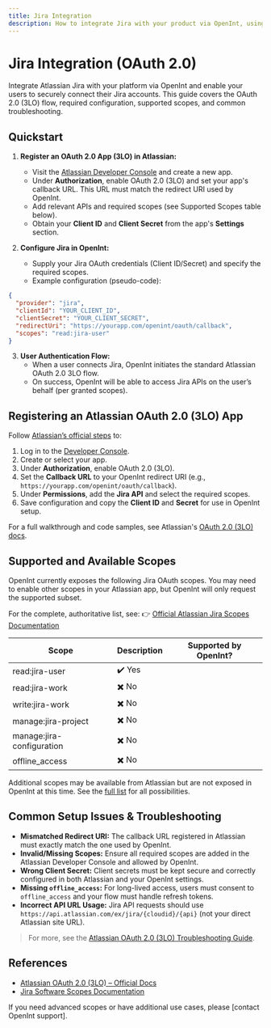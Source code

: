 ```yaml
---
title: Jira Integration
description: How to integrate Jira with your product via OpenInt, using OAuth 2.0 (3LO).
---
```


# Jira Integration (OAuth 2.0)

Integrate Atlassian Jira with your platform via OpenInt and enable your users to securely connect their Jira accounts. This guide covers the OAuth 2.0 (3LO) flow, required configuration, supported scopes, and common troubleshooting.

## Quickstart

1. **Register an OAuth 2.0 App (3LO) in Atlassian:**
    - Visit the [Atlassian Developer Console](https://developer.atlassian.com/console/myapps/) and create a new app.
    - Under **Authorization**, enable OAuth 2.0 (3LO) and set your app's callback URL. This URL must match the redirect URI used by OpenInt.
    - Add relevant APIs and required scopes (see Supported Scopes table below).
    - Obtain your **Client ID** and **Client Secret** from the app's **Settings** section.

2. **Configure Jira in OpenInt:**
    - Supply your Jira OAuth credentials (Client ID/Secret) and specify the required scopes.
    - Example configuration (pseudo-code):

```json
{
  "provider": "jira",
  "clientId": "YOUR_CLIENT_ID",
  "clientSecret": "YOUR_CLIENT_SECRET",
  "redirectUri": "https://yourapp.com/openint/oauth/callback",
  "scopes": "read:jira-user"
}
```

3. **User Authentication Flow:**
    - When a user connects Jira, OpenInt initiates the standard Atlassian OAuth 2.0 3LO flow.
    - On success, OpenInt will be able to access Jira APIs on the user’s behalf (per granted scopes).

## Registering an Atlassian OAuth 2.0 (3LO) App

Follow [Atlassian’s official steps](https://developer.atlassian.com/cloud/jira/platform/oauth-2-3lo-apps/#enabling-oauth-2-0--3lo-) to:

1. Log in to the [Developer Console](https://developer.atlassian.com/console/myapps/).
2. Create or select your app.
3. Under **Authorization**, enable OAuth 2.0 (3LO).
4. Set the **Callback URL** to your OpenInt redirect URI (e.g., `https://yourapp.com/openint/oauth/callback`).
5. Under **Permissions**, add the **Jira API** and select the required scopes.
6. Save configuration and copy the **Client ID** and **Secret** for use in OpenInt setup.

For a full walkthrough and code samples, see Atlassian's [OAuth 2.0 (3LO) docs](https://developer.atlassian.com/cloud/jira/platform/oauth-2-3lo-apps/).

## Supported and Available Scopes

OpenInt currently exposes the following Jira OAuth scopes. You may need to enable other scopes in your Atlassian app, but OpenInt will only request the supported subset.

For the complete, authoritative list, see:
👉 [Official Atlassian Jira Scopes Documentation](https://developer.atlassian.com/cloud/jira/software/scopes-for-oauth-2-3LO-and-forge-apps/)

| Scope                | Description                                                                                                                  | Supported by OpenInt? |
|----------------------|------------------------------------------------------------------------------------------------------------------------------|-----------------------|
| <Tooltip tip="Allows read-only access to user profile information (name, email, avatar, etc.)">read:jira-user</Tooltip> | ✔️ Yes                |
| <Tooltip tip="Allows read access to Jira issues, projects, boards, and other work items">read:jira-work</Tooltip>     | ✖️ No                 |
| <Tooltip tip="Allows creating, updating, and transitioning Jira issues and work items">write:jira-work</Tooltip>      | ✖️ No                 |
| <Tooltip tip="Allows administration of Jira projects and their settings, components, and versions">manage:jira-project</Tooltip> | ✖️ No                 |
| <Tooltip tip="Allows modifying global Jira configurations and settings">manage:jira-configuration</Tooltip>            | ✖️ No                 |
| <Tooltip tip="Allows obtaining refresh tokens for long-term access">offline_access</Tooltip>                         | ✖️ No                 |

Additional scopes may be available from Atlassian but are not exposed in OpenInt at this time. See the [full list](https://developer.atlassian.com/cloud/jira/software/scopes-for-oauth-2-3LO-and-forge-apps/) for all possibilities.

## Common Setup Issues & Troubleshooting

- **Mismatched Redirect URI:** The callback URL registered in Atlassian must exactly match the one used by OpenInt.
- **Invalid/Missing Scopes:** Ensure all required scopes are added in the Atlassian Developer Console and allowed by OpenInt.
- **Wrong Client Secret:** Client secrets must be kept secure and correctly configured in both Atlassian and your OpenInt settings.
- **Missing `offline_access`:** For long-lived access, users must consent to `offline_access` and your flow must handle refresh tokens.
- **Incorrect API URL Usage:** Jira API requests should use `https://api.atlassian.com/ex/jira/{cloudid}/{api}` (not your direct Atlassian site URL).

> For more, see the [Atlassian OAuth 2.0 (3LO) Troubleshooting Guide](https://developer.atlassian.com/cloud/jira/platform/oauth-2-3lo-apps/#known-issues).

## References

- [Atlassian OAuth 2.0 (3LO) – Official Docs](https://developer.atlassian.com/cloud/jira/platform/oauth-2-3lo-apps/)
- [Jira Software Scopes Documentation](https://developer.atlassian.com/cloud/jira/software/scopes-for-oauth-2-3LO-and-forge-apps/)

If you need advanced scopes or have additional use cases, please [contact OpenInt support].